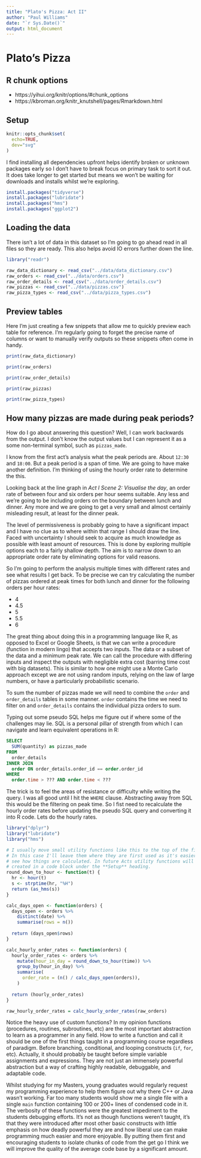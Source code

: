 ```yaml
---
title: "Plato's Pizza: Act II"
author: "Paul Williams"
date: "`r Sys.Date()`"
output: html_document
---
```


# Plato's Pizza

## R chunk options

- https://yihui.org/knitr/options/#chunk_options
- https://kbroman.org/knitr_knutshell/pages/Rmarkdown.html

## Setup

```r
knitr::opts_chunk$set(
  echo=TRUE,
  dev="svg"
)
```

I find installing all dependencies upfront helps identify broken or unknown
packages early so I don't have to break focus on primary task to sort it out.
It does take longer to get started but means we won't be waiting for
downloads and installs whilst we're exploring.

```r
install.packages("tidyverse")
install.packages("lubridate")
install.packages("hms")
install.packages("ggplot2")
```

## Loading the data

There isn't a lot of data in this dataset so I'm going to go ahead read in
all files so they are ready. This also helps avoid IO errors further down the
line.

```r
library("readr")

raw_data_dictionary <- read_csv("../data/data_dictionary.csv")
raw_orders <- read_csv("../data/orders.csv")
raw_order_details <- read_csv("../data/order_details.csv")
raw_pizzas <- read_csv("../data/pizzas.csv")
raw_pizza_types <- read_csv("../data/pizza_types.csv")
```

## Preview tables

Here I'm just creating a few snippets that allow me to quickly preview each
table for reference. I'm regularly going to forget the precise name of columns
or want to manually verify outputs so these snippets often come in handy.

```r
print(raw_data_dictionary)
```

```r
print(raw_orders)
```

```r
print(raw_order_details)
```

```r
print(raw_pizzas)
```

```r
print(raw_pizza_types)
```

## How many pizzas are made during peak periods?

How do I go about answering this question? Well, I can work backwards from the
output. I don't know the output values but I can represent it as a some
non-terminal symbol, such as `pizzas_made`.

I know from the first act's analysis what the peak periods are. About `12:30`
and `18:00`. But a peak period is a span of time. We are going to have make
another definition. I'm thinking of using the hourly order rate to determine
the this.

Looking back at the line graph in _Act I Scene 2: Visualise the day_, an order
rate of between four and six orders per hour seems suitable. Any less and we're
going to be including orders on the boundary between lunch and dinner. Any more
and we are going to get a very small and almost certainly misleading result,
at least for the dinner peak.

The level of permissiveness is probably going to have a significant impact and
I have no clue as to where within that range I should draw the line. Faced with
uncertainty I should seek to acquire as much knowledge as possible with least
amount of resources. This is done by exploring multiple options each to a
fairly shallow depth. The aim is to narrow down to an appropriate order rate
by eliminating options for valid reasons.

So I'm going to perform the analysis multiple times with different rates
and see what results I get back. To be precise we can try calculating the
number of pizzas ordered at peak times for both lunch and dinner for the
following orders per hour rates:

- 4
- 4.5
- 5
- 5.5
- 6

The great thing about doing this in a programming language like R, as opposed
to Excel or Google Sheets, is that we can write a procedure (function in modern
lingo) that accepts two inputs. The data or a subset of the data and a minimum
peak rate. We can call the procedure with differing inputs and inspect the
outputs with negligible extra cost (barring time cost with big datasets). This
is similar to how one might use a Monte Carlo approach except we are not using
random inputs, relying on the law of large numbers, or have a particularly probabilistic scenario.

To sum the number of pizzas made we will need to combine the `order` and
`order_details` tables in some manner. `order` contains the time we need to
filter on and `order_details` contains the individual pizza orders to sum.

Typing out some pseudo SQL helps me figure out if where some of the challenges
may lie. SQL is a personal pillar of strength from which I can navigate and
learn equivalent operations in R:

```SQL
SELECT
  SUM(quantity) as pizzas_made
FROM
  order_details
INNER JOIN
  order ON order_details.order_id == order.order_id 
WHERE
  order.time > ??? AND order.time < ???
```

The trick is to feel the areas of resistance or difficulty while writing the
query. I was all good until I hit the `WHERE` clause. Abstracting
away from SQL this would be the filtering on peak time. So I fist need to
recalculate the hourly order rates before updating the pseudo SQL query and
converting it into R code. Lets do the hourly rates.

```r
library("dplyr")
library("lubridate")
library("hms")

# I usually move small utility functions like this to the top of the file but
# In this case I'll leave them where they are first used as it's easier to
# see how things are calculated. In future Acts utility functions will be
# created in a code block under the **Setup** heading. 
round_down_to_hour <- function(t) {
  hr <- hour(t)
  s <- strptime(hr, "%H")
  return (as_hms(s))
}

calc_days_open <- function(orders) {
  days_open <- orders %>%
    distinct(date) %>%
    summarise(rows = n())
  
  return (days_open$rows)
}

calc_hourly_order_rates <- function(orders) {
  hourly_order_rates <- orders %>%
    mutate(hour_in_day = round_down_to_hour(time)) %>%
    group_by(hour_in_day) %>%
    summarise(
      order_rate = (n() / calc_days_open(orders)),
    )
  
  return (hourly_order_rates)
}

raw_hourly_order_rates = calc_hourly_order_rates(raw_orders)
```

Notice the heavy use of custom functions? In my opinion functions (procedures,
routines, subroutines, etc) are the most important abstraction to learn as a
programmer in any field. How to write a function and call it should be one of
the first things taught in a programming course regardless of paradigm. Before
branching, conditional, and looping constructs (`if`, `for`, etc). Actually,
it should probably be taught before simple variable assignments and
expressions. They are not just an immensely powerful abstraction but a way of
crafting highly readable, debuggable, and adaptable code.

Whilst studying for my Masters, young graduates would regularly request my
programming experience to help them figure out why there C++ or Java
wasn't working. Far too many students would show me a single file with a single
`main` function containing 100 or 200+ lines of condensed code in it.
The verbosity of these functions were the greatest impediment to the students
debugging efforts. It's not as though functions weren't taught, it's that they
were introduced after most other basic constructs with little emphasis on how
deadly powerful they are and how liberal use can make programming much easier
and more enjoyable. By putting them first and encouraging students to isolate
chunks of code from the get go I think we will improve the quality of the
average code base by a significant amount.

